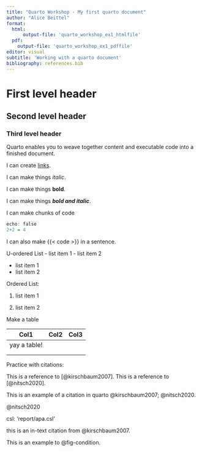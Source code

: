 ```yaml
---
title: "Quarto Workshop - My first quarto document"
author: "Alice Beittel"
format: 
  html:
      output-file: 'quarto_workshop_ex1_htmlfile'
  pdf: 
    output-file: 'quarto_workshop_ex1_pdffile'
editor: visual
subtitle: 'Working with a quarto document'
bibliography: references.bib
---
```


# First level header

## Second level header

### Third level header

Quarto enables you to weave together content and executable code into a finished document.

I can create [links](https://github.com "GitHub").

I can make things *italic*.

I can make things **bold**.

I can make things ***bold and italic***.

I can make chunks of code

``` r
echo: false
2+2 = 4
```

I can also make {{< code >}} in a sentence.

U-ordered List - list item 1 - list item 2

-   list item 1
-   list item 2

Ordered List:

1.  list item 1

2.  list item 2

Make a table

| Col1         | Col2 | Col3 |
|--------------|------|------|
| yay a table! |      |      |
|              |      |      |
|              |      |      |

Practice with citations:

This is a reference to [@kirschbaum2007]. This is a reference to [@nitsch2020].

This is an example of a citation in quarto @kirschbaum2007; @nitsch2020.

@nitsch2020

csl: 'report/apa.csl'

this is an in-text citation from @kirschbaum2007.

This is an example to @fig-condition.

::: references
:::
